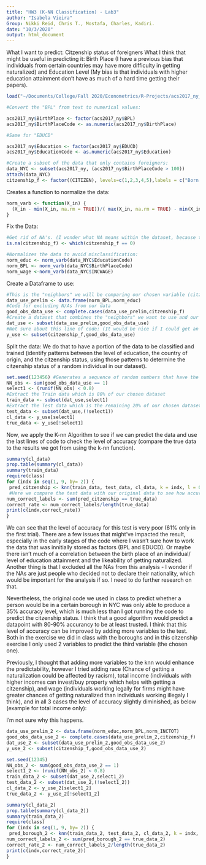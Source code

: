```yaml
---
title: "HW3 (K-NN Classification) - Lab3"
author: "Isabela Vieira"
Group: Nikki Reid, Chris T., Mostafa, Charles, Kadiri. 
date: "10/3/2020"
output: html_document
---
```

What I want to predict: Citzenship status of foreigners 
What I think that might be useful in predicting it: Birth Place (I have a previous bias that individuals from certain countries may have more difficulty in getting naturalized) and Education Level (My bias is that individuals with higher education attainment don't have as much of a hard time getting their papers). 
```r
load("~/Documents/College/Fall 2020/Econometrics/R-Projects/acs2017_ny_data.RData")

#Convert the "BPL" from text to numerical values:

acs2017_ny$BirthPlace <- factor(acs2017_ny$BPL)
acs2017_ny$BirthPlaceCode <- as.numeric(acs2017_ny$BirthPlace)

#Same for "EDUCD"

acs2017_ny$Education <- factor(acs2017_ny$EDUCD)
acs2017_ny$EducationCode <- as.numeric(acs2017_ny$Education)

#Create a subset of the data that only contains foreigners:
data_NYC <- subset(acs2017_ny, (acs2017_ny$BirthPlaceCode > 100))
attach(data_NYC)
citzenship_f <- factor((CITIZEN), levels=c(1,2,3,4,5),labels = c("Born abroad of American parents","Naturalized citizen","Not a citizen","Not a citizen, but has received first papers","Foreign born, citizenship status not reported"))

```

Creates a function to normalize the data:
```r
norm_varb <- function(X_in) {
  (X_in - min(X_in, na.rm = TRUE))/( max(X_in, na.rm = TRUE) - min(X_in, na.rm = TRUE) )
}
```

Fix the Data: 

```r

#Get rid of NA's. (I wonder what NA means within the dataset, because there is an option in which the foreign citzen chooses not to report citzenship status)
is.na(citzenship_f) <- which(citzenship_f == 0)

#Normalizes the data to avoid misclassification:
norm_educ <- norm_varb(data_NYC$EducationCode)
norm_BPL <- norm_varb(data_NYC$BirthPlaceCode)
norm_wage <-norm_varb(data_NYC$INCWAGE)
```

Create a Dataframe to use:

```r
#This is the "neighbors" we will be comparing our chosen variable (citzenship) with. 
data_use_prelim <- data.frame(norm_BPL,norm_educ)
#Code for excluding N/As from our data
good_obs_data_use <- complete.cases(data_use_prelim,citzenship_f)
#Create a dataset that combines the "neighbors" we want to use and our chosen variable now free from N/As
dat_use <- subset(data_use_prelim,good_obs_data_use)
#Not sure about this line of code: (It would be nice if I could get an explanation for this) I guess this y_use will be the untouched data that we will compare our results with?
y_use <- subset(citzenship_f,good_obs_data_use)
```

Split the data: We do that to have a portion of the data to be classified and trained (identify patterns between the level of education, the country of origin, and the citzenship status, using those patterns to determine the citzenship status of a random individual in our dataset). 

```r
set.seed(123456) #Generates a sequence of random numbers that have the same results from 1 to 6 everytime we run this code (I'm nor sure why this is necessary)
NN_obs <- sum(good_obs_data_use == 1)
select1 <- (runif(NN_obs) < 0.8)
#Extract the Train data which is 80% of our chosen dataset 
train_data <- subset(dat_use,select1)
#Extract the Test data which is the remaining 20% of our chosen dataset
test_data <- subset(dat_use,(!select1))
cl_data <- y_use[select1]
true_data <- y_use[!select1]
```

Now, we apply the K-nn Algorithm to see if we can predict the data and use the last lines of code to check the level of accuracy (compare the true data to the results we got from using the k-nn function). 
```r
summary(cl_data)
prop.table(summary(cl_data))
summary(train_data)
require(class)
for (indx in seq(1, 9, by= 2)) {
 pred_citzenship <- knn(train_data, test_data, cl_data, k = indx, l = 0, prob = FALSE, use.all = TRUE)
 #Here we compare the test data with our original data to see how accurate is the prediction
num_correct_labels <- sum(pred_citzenship == true_data)
correct_rate <- num_correct_labels/length(true_data)
print(c(indx,correct_rate))
}

```

We can see that the level of accuracy for this test is very poor (61% only in the first trial). There are a few issues that might've impacted the result, especially in the early stages of the code where I wasn't sure how to work the data that was innitially stored as factors (BPL and EDUCD). Or maybe there isn't much of a correlation between the birth place of an individual/ level of education attainment and the likeability of getting naturalized. Another thing is that I excluded all the NAs from this analysis -  I wonder if the NAs are just people who decided not to declare their nationality, which would be important for the analysis if so. I need to do further research on that. 

Nevertheless, the original code we used in class to predict whether a person would be in a certain borough in NYC was only able to produce a 35% accuracy level, which is much less than I got running the code to predict the citzenship status. I think that a good algorithm would predict a datapoint with 80-90% accurancy to be at least trusted. I think that this level of accuracy can be improved by adding more variables to the test. Both in the exercise we did in class with the boroughs and in this citzenship exercise I only used 2 variables to predict the third variable (the chosen one). 


Previously, I thought that adding more variables to the knn would enhance the predictability, however I tried adding race (Chance of getting a naturalization could be affected by racism), total income (individuals with higher incomes can invest/buy property which helps with getting a citzenship), and wage (individuals working legally for firms might have greater chances of getting naturalized than individuals working illegaly I think), and in all 3 cases the level of accuracy slightly diminished, as below (example for total income only): 

I'm not sure why this happens. 

```r
data_use_prelim_2 <- data.frame(norm_educ,norm_BPL,norm_INCTOT)
good_obs_data_use_2 <- complete.cases(data_use_prelim_2,citzenship_f)
dat_use_2 <- subset(data_use_prelim_2,good_obs_data_use_2)
y_use_2 <- subset(citzenship_f,good_obs_data_use_2)

set.seed(12345)
NN_obs_2 <- sum(good_obs_data_use_2 == 1)
select1_2 <- (runif(NN_obs_2) < 0.8)
train_data_2 <- subset(dat_use_2,select1_2)
test_data_2 <- subset(dat_use_2,(!select1_2))
cl_data_2 <- y_use_2[select1_2]
true_data_2 <- y_use_2[!select1_2]

summary(cl_data_2)
prop.table(summary(cl_data_2))
summary(train_data_2)
require(class)
for (indx in seq(1, 9, by= 2)) {
 pred_borough_2 <- knn(train_data_2, test_data_2, cl_data_2, k = indx, l = 0, prob = FALSE, use.all = TRUE)
num_correct_labels_2 <- sum(pred_borough_2 == true_data_2)
correct_rate_2 <- num_correct_labels_2/length(true_data_2)
print(c(indx,correct_rate_2))
}

```

                   